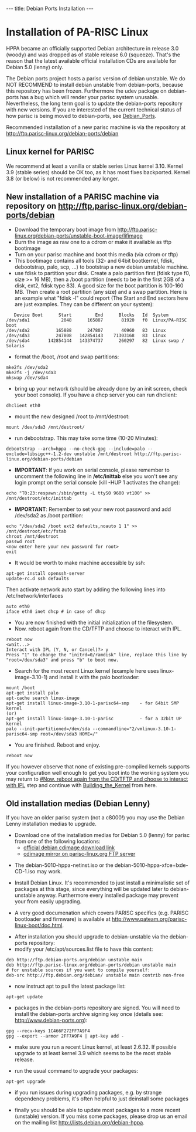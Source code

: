 ---
title: Debian Ports Installation
---

= Installation of PA-RISC Linux  =

HPPA became an officially supported Debian architecture in release 3.0 (woody) and was dropped as of stable release 6.0 (squeeze).
That's the reason that the latest available official installation CDs are available for Debian 5.0 (lenny) only.

The Debian ports project hosts a parisc version of debian unstable.
We do NOT RECOMMEND to install debian unstable from debian-ports, because this repository has been frozen.
Furthermore the udev package on debian-ports has a bug which will render your parisc system unusable.
Nevertheless, the long term goal is to update the debian-ports repository with new versions.
If you are interested of the current technical status of how parisc is being moved to debian-ports, see [http://wiki.parisc-linux.org/Debian_Ports Debian_Ports].

Recommended installation of a new parisc machine is via the repository at http://ftp.parisc-linux.org/debian-ports/debian

== Linux kernel for PARISC ==
We recommend at least a vanilla or stable series Linux kernel 3.10.
Kernel 3.9 (stable series) should be OK too, as it has most fixes backported.
Kernel 3.8 (or below) is not recommended any longer.

== New installation of a PARISC machine via repository on http://ftp.parisc-linux.org/debian-ports/debian ==
* Download the temporary boot image from http://ftp.parisc-linux.org/debian-ports/unstable-boot-image/lifimage
* Burn the image as raw one to a cdrom or make it available as tftp bootimage
* Turn on your parisc machine and boot this media (via cdrom or tftp)
* This bootimage contains all tools (32- and 64bit bootkernel, fdisk, debootstrap, palo, scp, ...) to bootstrap a new debian unstable machine.  
* use fdisk to partition your disk. Create a palo partition first (fdisk type f0, size >= 16 MB), then a /boot partition (needs to be in the first 2GB of a disk, ext2, fdisk type 83). A good size for the boot partition is 100-160 MB. Then create a root partition (any size) and a swap partition. Here is an example what "fdisk -l" could report (The Start and End sectors here are just examples. They can be different on your system):
<pre>
   Device Boot      Start         End      Blocks   Id  System
/dev/sda1            2048      165887       81920   f0  Linux/PA-RISC boot
/dev/sda2          165888      247807       40960   83  Linux
/dev/sda3          247808   142854143    71303168   83  Linux
/dev/sda4       142854144   143374737      260297   82  Linux swap / Solaris
</pre>
* format the /boot, /root and swap partitions:
<pre>
mke2fs /dev/sda2
mke2fs -j /dev/sda3
mkswap /dev/sda4
</pre>
* bring up your network (should be already done by an init screen, check your boot console). If you have a dhcp server you can run dhclient:
<pre>
dhclient eth0
</pre>
* mount the new designed /root to /mnt/destroot:
<pre>
mount /dev/sda3 /mnt/destroot/
</pre>
* run debootstrap. This may take some time (10-20 Minutes):
<pre>
debootstrap --arch=hppa --no-check-gpg --include=palo --exclude=libsigc++-1.2-dev unstable /mnt/destroot http://ftp.parisc-linux.org/debian-ports/debian
</pre>
* '''IMPORTANT''': If you work on serial console, please remember to uncomment the following line in '''/etc/inittab''' else you won't see any login prompt on the serial console (kill -HUP 1 activates the change):
<pre>
echo "T0:23:respawn:/sbin/getty -L ttyS0 9600 vt100" >> /mnt/destroot/etc/inittab
</pre>
* '''IMPORTANT''': Remember to set your new root password and add /dev/sda2 as /boot partition:
<pre>
echo "/dev/sda2 /boot ext2 defaults,noauto 1 1" >> /mnt/destroot/etc/fstab
chroot /mnt/destroot
passwd root
<now enter here your new password for root>
exit
</pre>
* It would be worth to make machine accessible by ssh:
<pre>
apt-get install openssh-server
update-rc.d ssh defaults
</pre>
Then activate network auto start by adding the following lines into /etc/network/interfaces
<pre>
auto eth0
iface eth0 inet dhcp # in case of dhcp
</pre>
* You are now finished with the initial initialization of the filesystem.
* Now. reboot again from the CD/TFTP and choose to interact with IPL.
<pre>
reboot now
<wait...>
Interact with IPL (Y, N, or Cancel)?> y
Press "1" to change the "initrd=0/ramdisk" line, replace this line by "root=/dev/sda3" and press "b" to boot now.
</pre>
* Search for the most recent Linux kernel (example here uses linux-image-3.10-1) and install it with the palo bootloader:
<pre>
mount /boot
apt-get install palo
apt-cache search linux-image
apt-get install linux-image-3.10-1-parisc64-smp    - for 64bit SMP kernel
(or)
apt-get install linux-image-3.10-1-parisc          - for a 32bit UP kernel
palo --init-partitioned=/dev/sda --commandline="2/vmlinux-3.10-1-parisc64-smp root=/dev/sda3 HOME=/"
</pre>
* You are finished. Reboot and enjoy.
<pre>
reboot now
</pre>
If you however observe that none of existing pre-compiled kernels supports your configuration well enough to get you boot into the working system you may return to [[#Now. reboot again from the CD/TFTP and choose to interact with IPL]] step and continue with [[Building_the_Kernel]] from here.

== Old installation medias (Debian Lenny) ==

If you have an older parisc system (not a c8000!) you may use the Debian Lenny installation medias to upgrade.
 
* Download one of the installation medias for Debian 5.0 (lenny) for parisc from one of the following locations:
** [http://cdimage.debian.org/cdimage/archive/5.0.10/hppa/iso-cd/ official debian cdimage download link]
** [ftp://ftp.parisc-linux.org/debian-ports/lenny-5.0.10-hppa-iso-cd/cdimage.debian.org/ cdimage mirror on parisc-linux.org FTP server]

* The debian-5010-hppa-netinst.iso or the debian-5010-hppa-xfce+lxde-CD-1.iso may work.

* Install Debian Linux. It's recommended to just install a minimalistic set of packages at this stage, since everything will be updated later to debian-unstable anyway. Furthermore every installed package may prevent your from easily upgrading.

* A very good documenation which covers PARISC specifics (e.g. PARISC bootloader and firmware) is available at http://www.pateam.org/parisc-linux-boot/doc.html.

* After installation you should upgrade to debian-unstable via the debian-ports repository:
* modify your /etc/apt/sources.list file to have this content:
<pre>
deb http://ftp.debian-ports.org/debian unstable main
deb http://ftp.parisc-linux.org/debian-ports/debian unstable main
# for unstable sources if you want to compile yourself:
deb-src http://ftp.debian.org/debian/ unstable main contrib non-free  
</pre>

* now instruct apt to pull the latest package list:
<pre>
apt-get update
</pre>

* packages in the debian-ports repository are signed. You will need to install the debian-ports archive signing key once (details see: http://www.debian-ports.org):
<pre>
gpg --recv-keys 1C466F272FF7A9F4
gpg --export --armor 2FF7A9F4 | apt-key add -
</pre>

* make sure you run a recent Linux kernel, at least 2.6.32. If possible upgrade to at least kernel 3.9 which seems to be the most stable release.
 
* run the usual command to upgrade your packages:
<pre>
apt-get upgrade
</pre>

* if you run issues during upgrading packages, e.g. by strange dependency problems, it's often helpful to just deinstall some packages

* finally you should be able to update most packages to a more recent (unstable) version. If you miss some packages, please drop us an email on the mailing list http://lists.debian.org/debian-hppa.